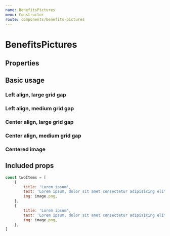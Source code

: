 ```yaml
---
name: BenefitsPictures
menu: Constructor
route: components/benefits-pictures
---
```



# BenefitsPictures

## Properties
<Props of={BenefitsPictures} />

## Basic usage

### Left align, large grid gap
<Playground>
    <BenefitsPictures
        items={twoItems}
    />
</Playground>

<Playground>
    <BenefitsPictures
        items={threeItems}
    />
</Playground>

<Playground>
    <BenefitsPictures
        items={fourItems}
    />
</Playground>

### Left align, medium grid gap

<Playground>
    <BenefitsPictures
        gridGap="medium"
        items={twoItems}
    />
</Playground>

<Playground>
    <BenefitsPictures
        gridGap="medium"
        items={threeItems}
    />
</Playground>

<Playground>
    <BenefitsPictures
        gridGap="medium"
        items={fourItems}
    />
</Playground>

### Center align, large grid gap

<Playground>
    <BenefitsPictures
        hAlign="center"
        items={twoItems}
    />
</Playground>

<Playground>
    <BenefitsPictures
        hAlign="center"
        items={threeItems}
    />
</Playground>

<Playground>
    <BenefitsPictures
        hAlign="center"
        items={fourItems}
    />
</Playground>

### Center align, medium grid gap

<Playground>
    <BenefitsPictures
        gridGap="medium"
        hAlign="center"
        items={twoItems}
    />
</Playground>

<Playground>
    <BenefitsPictures
        gridGap="medium"
        hAlign="center"
        items={threeItems}
    />
</Playground>

<Playground>
    <BenefitsPictures
        gridGap="medium"
        hAlign="center"
        items={fourItems}
    />
</Playground>

### Centered image
<Playground>
    <BenefitsPictures
        items={twoItemsWithShortImg}
        hAlignImg="center"
    />
</Playground>

## Included props
``` javascript
const twoItems = [
    {
        title: 'Lorem ipsum',
        text: 'Lorem ipsum, dolor sit amet consectetur adipisicing elit. Lorem ipsum, dolor sit amet consectetur adipisicing elit',
        img: image.png,
    },
    {
        title: 'Lorem ipsum',
        text: 'Lorem ipsum, dolor sit amet consectetur adipisicing elit. Lorem ipsum, dolor sit amet consectetur adipisicing elit',
        img: image.png,
    },
]
```
